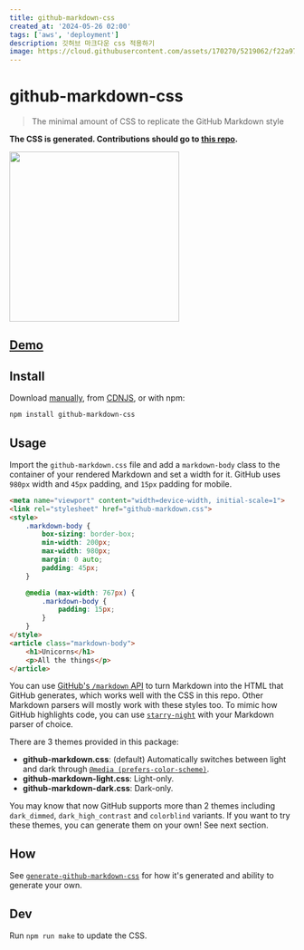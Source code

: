 ```yaml
---
title: github-markdown-css
created_at: '2024-05-26 02:00'
tags: ['aws', 'deployment']
description: 깃허브 마크다운 css 적용하기
image: https://cloud.githubusercontent.com/assets/170270/5219062/f22a978c-7685-11e4-8316-af25b6c89bc0.png
---
```

# github-markdown-css

> The minimal amount of CSS to replicate the GitHub Markdown style

**The CSS is generated. Contributions should go to [this repo](https://github.com/sindresorhus/generate-github-markdown-css).**

[<img src="https://cloud.githubusercontent.com/assets/170270/5219062/f22a978c-7685-11e4-8316-af25b6c89bc0.png" width="300"/>](http://sindresorhus.com/github-markdown-css)

## [Demo](https://sindresorhus.com/github-markdown-css)

## Install

Download [manually](https://raw.githubusercontent.com/sindresorhus/github-markdown-css/gh-pages/github-markdown.css), from [CDNJS](https://cdnjs.com/libraries/github-markdown-css), or with npm:

```sh
npm install github-markdown-css
```

## Usage

Import the `github-markdown.css` file and add a `markdown-body` class to the container of your rendered Markdown and set a width for it. GitHub uses `980px` width and `45px` padding, and `15px` padding for mobile.

```html
<meta name="viewport" content="width=device-width, initial-scale=1">
<link rel="stylesheet" href="github-markdown.css">
<style>
	.markdown-body {
		box-sizing: border-box;
		min-width: 200px;
		max-width: 980px;
		margin: 0 auto;
		padding: 45px;
	}

	@media (max-width: 767px) {
		.markdown-body {
			padding: 15px;
		}
	}
</style>
<article class="markdown-body">
	<h1>Unicorns</h1>
	<p>All the things</p>
</article>
```

You can use [GitHub's `/markdown` API](https://docs.github.com/en/free-pro-team@latest/rest/reference/markdown) to turn Markdown into the HTML that GitHub generates, which works well with the CSS in this repo. Other Markdown parsers will mostly work with these styles too. To mimic how GitHub highlights code, you can use [`starry-night`](https://github.com/wooorm/starry-night) with your Markdown parser of choice.

There are 3 themes provided in this package:

- **github-markdown.css**: (default) Automatically switches between light and dark through [`@media (prefers-color-scheme)`](https://developer.mozilla.org/en-US/docs/Web/CSS/@media/prefers-color-scheme).
- **github-markdown-light.css**: Light-only.
- **github-markdown-dark.css**: Dark-only.

You may know that now GitHub supports more than 2 themes including `dark_dimmed`, `dark_high_contrast` and `colorblind` variants. If you want to try these themes, you can generate them on your own! See next section.

## How

See [`generate-github-markdown-css`](https://github.com/sindresorhus/generate-github-markdown-css) for how it's generated and ability to generate your own.

## Dev

Run `npm run make` to update the CSS.
